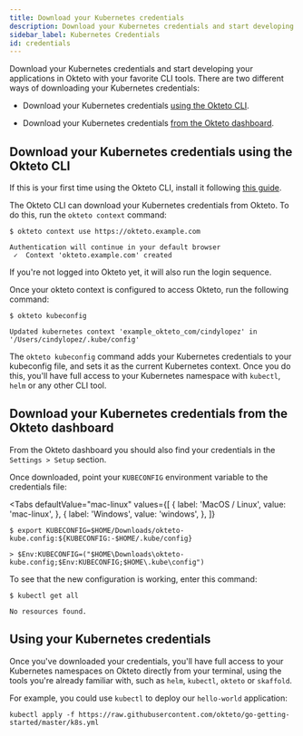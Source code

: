 ```yaml
---
title: Download your Kubernetes credentials
description: Download your Kubernetes credentials and start developing your applications in Okteto
sidebar_label: Kubernetes Credentials
id: credentials
---
```



Download your Kubernetes credentials and start developing your applications in Okteto  with your favorite CLI tools.
There are two different ways of downloading your Kubernetes credentials:

- Download your Kubernetes credentials [using the Okteto CLI](#download-your-kubernetes-credentials-using-the-okteto-cli).

- Download your Kubernetes credentials [from the Okteto dashboard](#download-your-kubernetes-credentials-from-the-okteto-cloud-ui).

## Download your Kubernetes credentials using the Okteto CLI

If this is your first time using the Okteto CLI, install it following [this guide](cloud/okteto-cli.mdx).

The Okteto CLI can download your Kubernetes credentials from Okteto. To do this, run the `okteto context` command:

```console
$ okteto context use https://okteto.example.com
```

```console
Authentication will continue in your default browser
 ✓  Context 'okteto.example.com' created
```

If you're not logged into Okteto yet, it will also run the login sequence.

Once your okteto context is configured to access Okteto, run the following command:

```console
$ okteto kubeconfig
```

```console
Updated kubernetes context 'example_okteto_com/cindylopez' in '/Users/cindylopez/.kube/config'
```

The `okteto kubeconfig` command adds your Kubernetes credentials to your kubeconfig file, and sets it as the current Kubernetes context.
Once you do this, you'll have full access to your Kubernetes namespace with `kubectl`, `helm` or any other CLI tool.

## Download your Kubernetes credentials from the Okteto dashboard

From the Okteto dashboard you should also find your credentials in the `Settings > Setup` section.

Once downloaded, point your `KUBECONFIG` environment variable to the credentials file:

<Tabs
  defaultValue="mac-linux"
  values={[
    { label: 'MacOS / Linux', value: 'mac-linux', },
    { label: 'Windows', value: 'windows', },
  ]}
>
<TabItem value="mac-linux">

```console
$ export KUBECONFIG=$HOME/Downloads/okteto-kube.config:${KUBECONFIG:-$HOME/.kube/config}
```

</TabItem>

<TabItem value="windows">

```console
> $Env:KUBECONFIG=("$HOME\Downloads\okteto-kube.config;$Env:KUBECONFIG;$HOME\.kube\config")
```

</TabItem>

</Tabs>

To see that the new configuration is working, enter this command:

```console
$ kubectl get all
```
```console
No resources found.
```

## Using your Kubernetes credentials

Once you've downloaded your credentials, you'll have full access to your Kubernetes namespaces on Okteto directly from your terminal, using the tools you're already familiar with, such as `helm`, `kubectl`, `okteto` or `skaffold`.

For example, you could use `kubectl` to deploy our `hello-world` application:

```terminal
kubectl apply -f https://raw.githubusercontent.com/okteto/go-getting-started/master/k8s.yml
```